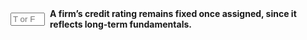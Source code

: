 ::: {.question-block}

<form onsubmit="event.preventDefault(); checkAnswerBox('module6_tf_q88','F')" style="display: flex; align-items: center; gap: 8px;">
<input type="text" id="module6_tf_q88" name="module6_tf_q88" maxlength="1" placeholder="T or F" style="width: 55px;" data-correct-answer="F" /> 
<label for="module6_tf_q88"><strong>A firm’s credit rating remains fixed once assigned, since it reflects long-term fundamentals.</strong></label>
</form>

<div id="feedback-module6_tf_q88" class="feedback" style="display:none;">
This is FALSE. Ratings are reviewed regularly and adjusted as a firm’s risk profile changes.
</div>

:::

